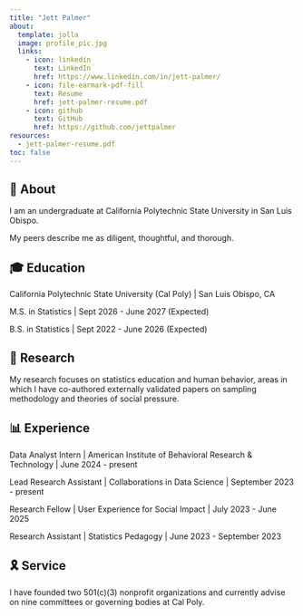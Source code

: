 ```yaml
---
title: "Jett Palmer"
about:
  template: jolla
  image: profile_pic.jpg
  links:
    - icon: linkedin
      text: LinkedIn
      href: https://www.linkedin.com/in/jett-palmer/
    - icon: file-earmark-pdf-fill
      text: Resume
      href: jett-palmer-resume.pdf
    - icon: github
      text: GitHub
      href: https://github.com/jettpalmer
resources: 
  - jett-palmer-resume.pdf
toc: false
---
```


## 👋 About

I am an undergraduate at California Polytechnic State University in San Luis Obispo.

My peers describe me as diligent, thoughtful, and thorough.

## 🎓 Education

California Polytechnic State University (Cal Poly) \| San Luis Obispo, CA

M.S. in Statistics \| Sept 2026 - June 2027 (Expected)

B.S. in Statistics \| Sept 2022 - June 2026 (Expected)

## 🔎 Research

My research focuses on statistics education and human behavior, areas in which I have co-authored externally validated papers on sampling methodology and theories of social pressure.

## 📊 Experience

Data Analyst Intern \| American Institute of Behavioral Research & Technology \| June 2024 - present

Lead Research Assistant \| Collaborations in Data Science \| September 2023 - present

Research Fellow \| User Experience for Social Impact \| July 2023 - June 2025

Research Assistant \| Statistics Pedagogy \| June 2023 - September 2023

## 🎗️ Service

I have founded two 501(c)(3) nonprofit organizations and currently advise on nine committees or governing bodies at Cal Poly.
